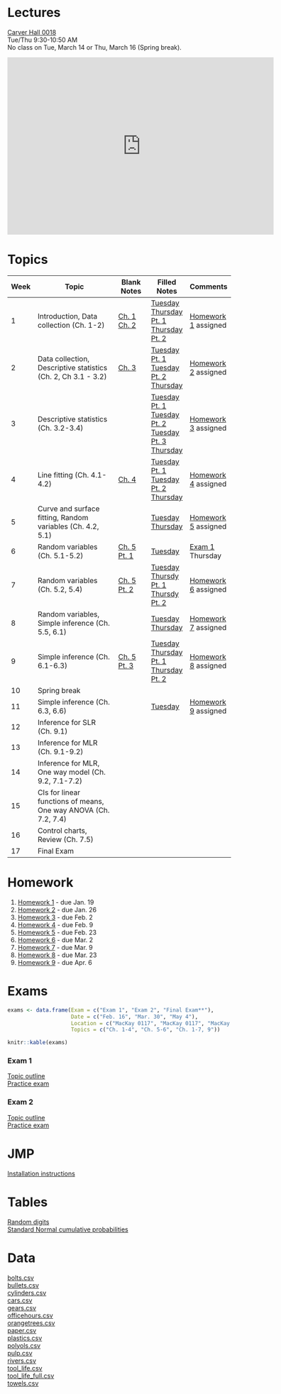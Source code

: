 <br/>

# Lectures

[Carver Hall 0018](http://www.fpm.iastate.edu/roomscheduling/room.asp?room_id=29)  
Tue/Thu 9:30-10:50 AM  
No class on Tue, March 14 or Thu, March 16 (Spring break).   

<iframe src="https://calendar.google.com/calendar/embed?src=iastate.edu_car6h4lm1hgecaiejjuehb3r1c%40group.calendar.google.com&amp;mode=WEEK&amp;height=600&amp;wkst=1&amp;bgcolor=%23FFFFFF&amp;ctz=America%2FChicago" style="border-width:0" width="600" height="400" frameborder="0" scrolling="no"></iframe>

# Topics

Week | Topic | Blank Notes | Filled Notes | Comments
--- | ---------------------- | -------- | -------- | -------- 
1  | Introduction, Data collection (Ch. 1-2) | [Ch. 1](notes/blank/01_introduction.pdf) <br/> [Ch. 2](notes/blank/02_collection.pdf)| [Tuesday](notes/filled/2017_01_10_01.pdf) <br/> [Thursday Pt. 1](notes/filled/2017_01_12_01.pdf) [Thursday Pt. 2](notes/filled/2017_01_12_02.pdf)| [Homework 1](homework/01.pdf) assigned
2  | Data collection, Descriptive statistics (Ch. 2, Ch 3.1 - 3.2) | [Ch. 3](notes/blank/03_descriptive.pdf) | [Tuesday Pt. 1](notes/filled/2017_01_17_01.pdf) [Tuesday Pt. 2](notes/filled/2017_01_17_02.pdf) [Thursday](notes/filled/2017_01_19_01.pdf) | [Homework 2](homework/02.pdf) assigned
3  | Descriptive statistics (Ch. 3.2-3.4) |  | [Tuesday Pt. 1](notes/filled/2017_01_24_01.pdf) [Tuesday Pt. 2](notes/filled/2017_01_24_02.pdf) [Tuesday Pt. 3](notes/filled/2017_01_24_03.pdf) [Thursday](notes/filled/2017_01_26_01.pdf)  | [Homework 3](homework/03.pdf) assigned  
4  | Line fitting (Ch. 4.1-4.2) | [Ch. 4](notes/blank/04_relationships.pdf) | [Tuesday Pt. 1](notes/filled/2017_01_31_01.pdf) [Tuesday Pt. 2](notes/filled/2017_01_31_02.pdf) [Thursday](notes/filled/2017_02_02_01.pdf) | [Homework 4](homework/04.pdf) assigned     
5  | Curve and surface fitting, Random variables (Ch. 4.2, 5.1) |  | [Tuesday](notes/filled/2017_02_07_01.pdf) [Thursday](notes/filled/2017_02_09_01.pdf) | [Homework 5](homework/05.pdf) assigned   
6  | Random variables (Ch. 5.1-5.2) | [Ch. 5 Pt. 1](notes/blank/05_probability_1.pdf) | [Tuesday](notes/filled/2017_02_14_01.pdf) | [Exam 1](#exams) Thursday   
7  | Random variables (Ch. 5.2, 5.4) | [Ch. 5 Pt. 2](notes/blank/05_probability_2.pdf) | [Tuesday](notes/filled/2017_02_21_01.pdf) [Thursdy Pt. 1](notes/filled/2017_02_23_01.pdf) [Thursdy Pt. 2](notes/filled/2017_02_23_02.pdf)  | [Homework 6](homework/06.pdf) assigned 
8  | Random variables, Simple inference (Ch. 5.5, 6.1) |  | [Tuesday](notes/filled/2017_02_28_01.pdf)  [Thursday](notes/filled/2017_03_02_01.pdf) | [Homework 7](homework/07.pdf) assigned  
9  | Simple inference (Ch. 6.1-6.3) | [Ch. 5 Pt. 3](notes/blank/05_probability_3.pdf) | [Tuesday](notes/filled/2017_03_07_01.pdf) [Thursday Pt. 1](notes/filled/2017_03_09_01.pdf) [Thursday Pt. 2](notes/filled/2017_03_09_02.pdf) | [Homework 8](homework/08.pdf) assigned  
10  | Spring break |  |  |    
11  | Simple inference (Ch. 6.3, 6.6) |  | [Tuesday](notes/filled/2017_03_21_01.pdf) | [Homework 9](homework/09.pdf) assigned  
12  | Inference for SLR (Ch. 9.1) |  |  |    
13  | Inference for MLR (Ch. 9.1-9.2) |  |  |    
14  | Inference for MLR, One way model (Ch. 9.2, 7.1-7.2) |  |  |    
15  | CIs for linear functions of means, One way ANOVA (Ch. 7.2, 7.4) |  |  |    
16  | Control charts, Review (Ch. 7.5) |  |  |   
17  | Final Exam |  |  |    

# Homework

1. [Homework 1](homework/01.pdf) - due Jan. 19
2. [Homework 2](homework/02.pdf) - due Jan. 26
3. [Homework 3](homework/03.pdf) - due Feb. 2
4. [Homework 4](homework/04.pdf) - due Feb. 9
5. [Homework 5](homework/05.pdf) - due Feb. 23
6. [Homework 6](homework/06.pdf) - due Mar. 2
7. [Homework 7](homework/07.pdf) - due Mar. 9
8. [Homework 8](homework/08.pdf) - due Mar. 23
9. [Homework 9](homework/09.pdf) - due Apr. 6
<!--
10. Homework 10 - due Apr. 13
11. Homework 11 - due Apr. 20
12. Homework 12 - due Apr. 27
-->

# Exams

```r
exams <- data.frame(Exam = c("Exam 1", "Exam 2", "Final Exam**"),
                    Date = c("Feb. 16", "Mar. 30", "May 4"),
                    Location = c("MacKay 0117", "MacKay 0117", "MacKay 0117"),
                    Topics = c("Ch. 1-4", "Ch. 5-6", "Ch. 1-7, 9"))

knitr::kable(exams)
```


### Exam 1

[Topic outline](exams/practice/exam_1_topics.pdf)  
[Practice exam](exams/practice/exam_1_practice.pdf)

### Exam 2

[Topic outline](exams/practice/exam_2_topics.pdf)  
[Practice exam](exams/practice/exam_2_practice.pdf)


# JMP

[Installation instructions](admin/jmp_install.pdf)

# Tables

[Random digits](tables/random-digits.pdf)  
[Standard Normal cumulative probabilities](tables/standard-normal.pdf)

# Data

[bolts.csv](data/bolts.csv)  
[bullets.csv](data/bullets.csv)    
[cylinders.csv](data/cylinders.csv)    
[cars.csv](data/cars.csv)   
[gears.csv](data/gears.csv)   
[officehours.csv](data/officehours.csv)  
[orangetrees.csv](data/orangetrees.csv)   
[paper.csv](data/paper.csv)  
[plastics.csv](data/plastics.csv)  
[polyols.csv](data/polyols.csv)  
[pulp.csv](data/pulp.csv)  
[rivers.csv](data/rivers.csv)  
[tool_life.csv](data/tool_life.csv)  
[tool_life_full.csv](data/tool_life_full.csv)  
[towels.csv](data/towels.csv)
